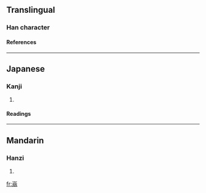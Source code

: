 ==Translingual==
===Han character===
{{Han char|rn=46|rad=山|as=10|sn=13|four=|canj=山金戈一 (UCIM)}}

{{substub}}
====References====
{{Han ref|kx=0317.100|dkj=08331|dj=0617.330|hdz=10791.100|uh=5D61|ud=23905}}
----
==Japanese==
===Kanji===
{{ja-kanji|grade=|rs=山10}}
# {{defn|Japanese}} 
====Readings====
{{ja-readings|on=[[おう]] (ō), [[お]] (o)|kun=[[やまのさま]] (yamanosama)}}
----
==Mandarin==
===Hanzi===
{{cmn-hanzi|pin=[[cī]] ([[ci1]]), [[wēng]] ([[weng1]])|wg=tz'u<sup>1</sup>, weng<sup>1</sup>}}
# {{defn|Mandarin}}

[[fr:嵡]]